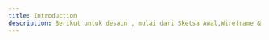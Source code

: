 ```yaml
---
title: Introduction
description: Berikut untuk desain , mulai dari Sketsa Awal,Wireframe & Prototype.
---
```



<CardGrid>
  <Card
    title="Wieframe1"
    href="https://www.rubixstudios.com.au"
    image="/images/wirerame1.png"
    external={true}
    variant="image"
  />
</CardGrid>